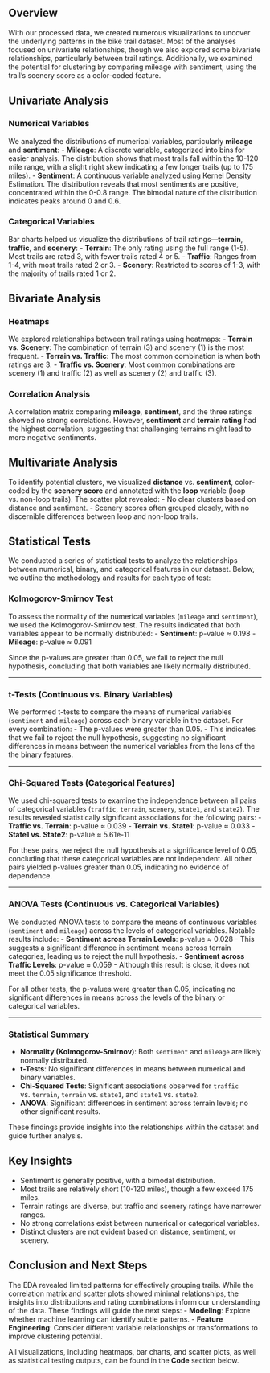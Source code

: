 ## Overview

With our processed data, we created numerous visualizations to uncover the underlying patterns in the bike trail dataset. Most of the analyses focused on univariate relationships, though we also explored some bivariate relationships, particularly between trail ratings. Additionally, we examined the potential for clustering by comparing mileage with sentiment, using the trail's scenery score as a color-coded feature.

## Univariate Analysis

### Numerical Variables
We analyzed the distributions of numerical variables, particularly **mileage** and **sentiment**:
- **Mileage**: A discrete variable, categorized into bins for easier analysis. The distribution shows that most trails fall within the 10-120 mile range, with a slight right skew indicating a few longer trails (up to 175 miles).
- **Sentiment**: A continuous variable analyzed using Kernel Density Estimation. The distribution reveals that most sentiments are positive, concentrated within the 0-0.8 range. The bimodal nature of the distribution indicates peaks around 0 and 0.6.

### Categorical Variables
Bar charts helped us visualize the distributions of trail ratings—**terrain**, **traffic**, and **scenery**:
- **Terrain**: The only rating using the full range (1-5). Most trails are rated 3, with fewer trails rated 4 or 5.
- **Traffic**: Ranges from 1-4, with most trails rated 2 or 3.
- **Scenery**: Restricted to scores of 1-3, with the majority of trails rated 1 or 2.

## Bivariate Analysis

### Heatmaps
We explored relationships between trail ratings using heatmaps:
- **Terrain vs. Scenery**: The combination of terrain (3) and scenery (1) is the most frequent.
- **Terrain vs. Traffic**: The most common combination is when both ratings are 3.
- **Traffic vs. Scenery**: Most common combinations are scenery (1) and traffic (2) as well as scenery (2) and traffic (3).

### Correlation Analysis
A correlation matrix comparing **mileage**, **sentiment**, and the three ratings showed no strong correlations. However, **sentiment** and **terrain rating** had the highest correlation, suggesting that challenging terrains might lead to more negative sentiments.

## Multivariate Analysis

To identify potential clusters, we visualized **distance** vs. **sentiment**, color-coded by the **scenery score** and annotated with the **loop** variable (loop vs. non-loop trails). The scatter plot revealed:
- No clear clusters based on distance and sentiment.
- Scenery scores often grouped closely, with no discernible differences between loop and non-loop trails.

## Statistical Tests

We conducted a series of statistical tests to analyze the relationships between numerical, binary, and categorical features in our dataset. Below, we outline the methodology and results for each type of test:

### Kolmogorov-Smirnov Test
To assess the normality of the numerical variables (`mileage` and `sentiment`), we used the Kolmogorov-Smirnov test. The results indicated that both variables appear to be normally distributed:
- **Sentiment**: p-value ≈ 0.198
- **Mileage**: p-value ≈ 0.091

Since the p-values are greater than 0.05, we fail to reject the null hypothesis, concluding that both variables are likely normally distributed.

---

### t-Tests (Continuous vs. Binary Variables)
We performed t-tests to compare the means of numerical variables (`sentiment` and `mileage`) across each binary variable in the dataset. For every combination:
- The p-values were greater than 0.05.
- This indicates that we fail to reject the null hypothesis, suggesting no significant differences in means between the numerical variables from the lens of the the binary features.

---

### Chi-Squared Tests (Categorical Features)
We used chi-squared tests to examine the independence between all pairs of categorical variables (`traffic`, `terrain`, `scenery`, `state1`, and `state2`). The results revealed statistically significant associations for the following pairs:
- **Traffic vs. Terrain**: p-value ≈ 0.039
- **Terrain vs. State1**: p-value ≈ 0.033
- **State1 vs. State2**: p-value ≈ 5.61e-11

For these pairs, we reject the null hypothesis at a significance level of 0.05, concluding that these categorical variables are not independent. All other pairs yielded p-values greater than 0.05, indicating no evidence of dependence.

---

### ANOVA Tests (Continuous vs. Categorical Variables)
We conducted ANOVA tests to compare the means of continuous variables (`sentiment` and `mileage`) across the levels of categorical variables. Notable results include:
- **Sentiment across Terrain Levels**: p-value ≈ 0.028
  - This suggests a significant difference in sentiment means across terrain categories, leading us to reject the null hypothesis.
- **Sentiment across Traffic Levels**: p-value ≈ 0.059
  - Although this result is close, it does not meet the 0.05 significance threshold.

For all other tests, the p-values were greater than 0.05, indicating no significant differences in means across the levels of the binary or categorical variables.

---

### Statistical Summary
- **Normality (Kolmogorov-Smirnov)**: Both `sentiment` and `mileage` are likely normally distributed.
- **t-Tests**: No significant differences in means between numerical and binary variables.
- **Chi-Squared Tests**: Significant associations observed for `traffic` vs. `terrain`, `terrain` vs. `state1`, and `state1` vs. `state2`.
- **ANOVA**: Significant differences in sentiment across terrain levels; no other significant results.

These findings provide insights into the relationships within the dataset and guide further analysis.

## Key Insights

- Sentiment is generally positive, with a bimodal distribution.
- Most trails are relatively short (10-120 miles), though a few exceed 175 miles.
- Terrain ratings are diverse, but traffic and scenery ratings have narrower ranges.
- No strong correlations exist between numerical or categorical variables.
- Distinct clusters are not evident based on distance, sentiment, or scenery.

## Conclusion and Next Steps

The EDA revealed limited patterns for effectively grouping trails. While the correlation matrix and scatter plots showed minimal relationships, the insights into distributions and rating combinations inform our understanding of the data. These findings will guide the next steps:
- **Modeling**: Explore whether machine learning can identify subtle patterns.
- **Feature Engineering**: Consider different variable relationships or transformations to improve clustering potential.

All visualizations, including heatmaps, bar charts, and scatter plots, as well as statistical testing outputs, can be found in the **Code** section below.

